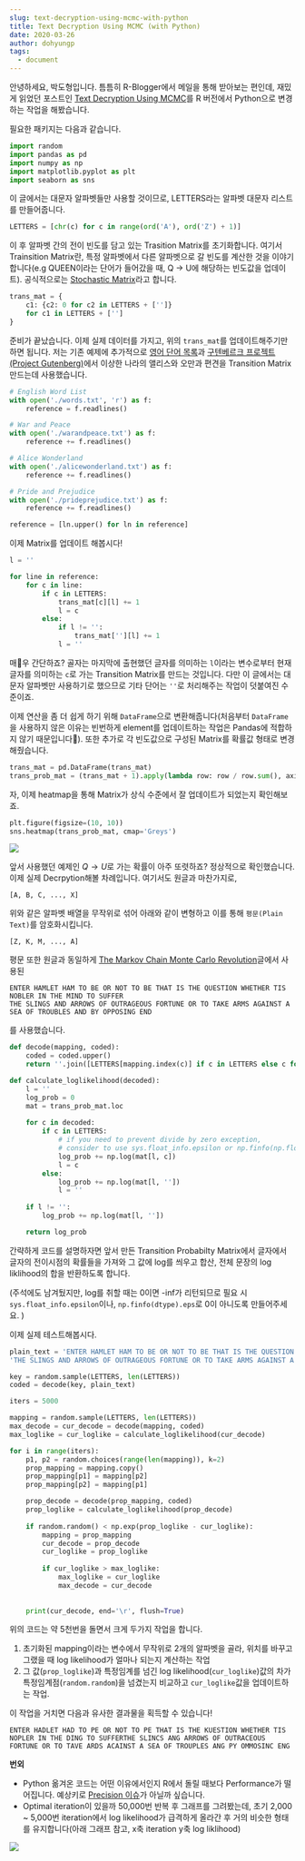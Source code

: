 ```yaml
---
slug: text-decryption-using-mcmc-with-python
title: Text Decryption Using MCMC (with Python)
date: 2020-03-26
author: dohyungp
tags:
  - document
---
```

안녕하세요, 박도형입니다.
틈틈히 R-Blogger에서 메일을 통해 받아보는 편인데, 재밌게 읽었던 포스트인 <a href="https://www.r-bloggers.com/text-decryption-using-mcmc/">Text Decryption Using MCMC</a>를 R 버전에서 Python으로 변경하는 작업을 해봤습니다.

필요한 패키지는 다음과 같습니다.

```py
import random
import pandas as pd
import numpy as np
import matplotlib.pyplot as plt
import seaborn as sns
```

이 글에서는 대문자 알파벳들만 사용할 것이므로, LETTERS라는 알파벳 대문자 리스트를 만들어줍니다.

```py
LETTERS = [chr(c) for c in range(ord('A'), ord('Z') + 1)]
```

이 후 알파벳 간의 전이 빈도를 담고 있는 Trasition Matrix를 초기화합니다. 여기서 Trainsition Matrix란, 특정 알파벳에서 다른 알파벳으로 갈 빈도를 계산한 것을 이야기합니다(e.g QUEEN이라는 단어가 들어갔을 때, Q $\rightarrow$ U에 해당하는 빈도값을 업데이트). 공식적으로는 <a href="https://en.wikipedia.org/wiki/Stochastic_matrix">Stochastic Matrix</a>라고 합니다.

```py
trans_mat = {
    c1: {c2: 0 for c2 in LETTERS + ['']}
    for c1 in LETTERS + ['']
}
```

준비가 끝났습니다. 이제 실제 데이터를 가지고, 위의 `trans_mat`를 업데이트해주기만 하면 됩니다. 저는 기존 예제에 추가적으로 <a href="https://github.com/dwyl/english-words">영어 단어 목록</a>과 <a href="http://www.gutenberg.org/">구텐베르크 프로젝트(Project Gutenberg)</a>에서 이상한 나라의 앨리스와 오만과 편견을 Transition Matrix 만드는데 사용했습니다.

```py
# English Word List
with open('./words.txt', 'r') as f:
    reference = f.readlines()

# War and Peace    
with open('./warandpeace.txt') as f:
    reference += f.readlines()

# Alice Wonderland    
with open('./alicewonderland.txt') as f:
    reference += f.readlines()

# Pride and Prejudice
with open('./prideprejudice.txt') as f:
    reference += f.readlines()

reference = [ln.upper() for ln in reference]
```

이제 Matrix를 업데이트 해봅시다!

```py
l = ''

for line in reference:
    for c in line:
        if c in LETTERS:
            trans_mat[c][l] += 1
            l = c
        else:
            if l != '':
                trans_mat[''][l] += 1
            l = ''
```

매우 간단하죠? 골자는 마지막에 출현했던 글자를 의미하는 `l`이라는 변수로부터 현재 글자를 의미하는 `c`로 가는 Transition Matrix를 만드는 것입니다. 다만 이 글에서는 대문자 알파벳만 사용하기로 했으므로 기타 단어는 `''`로 처리해주는 작업이 덧붙여진 수준이죠.

이제 연산을 좀 더 쉽게 하기 위해 `DataFrame`으로 변환해줍니다(처음부터 `DataFrame`을 사용하지 않은 이유는 빈번하게 element를 업데이트하는 작업은 Pandas에 적합하지 않기 때문입니다🙂). 또한 추가로 각 빈도값으로 구성된 Matrix를 확률값 형태로 변경해줬습니다.

```py
trans_mat = pd.DataFrame(trans_mat)
trans_prob_mat = (trans_mat + 1).apply(lambda row: row / row.sum(), axis=1)
```

자, 이제 heatmap을 통해 Matrix가 상식 수준에서 잘 업데이트가 되었는지 확인해보죠.

```py
plt.figure(figsize=(10, 10))
sns.heatmap(trans_prob_mat, cmap='Greys')
```

![](/images/heatmap.png)

앞서 사용했던 예제인 $Q\rightarrow U$로 가는 확률이 아주 또렷하죠? 정상적으로 확인했습니다. 이제 실제 Decrpytion해볼 차례입니다. 여기서도 원글과 마찬가지로,

```
[A, B, C, ..., X]
```

위와 같은 알파벳 배열을 무작위로 섞어 아래와 같이 변형하고 이를 통해 `평문(Plain Text)`를 암호화시킵니다.

```
[Z, K, M, ..., A]
```

평문 또한 원글과 동일하게 <a href="https://math.uchicago.edu/~shmuel/Network-course-readings/MCMCRev.pdf">The Markov Chain Monte Carlo Revolution</a>글에서 사용된 

```
ENTER HAMLET HAM TO BE OR NOT TO BE THAT IS THE QUESTION WHETHER TIS NOBLER IN THE MIND TO SUFFER 
THE SLINGS AND ARROWS OF OUTRAGEOUS FORTUNE OR TO TAKE ARMS AGAINST A SEA OF TROUBLES AND BY OPPOSING END
```

를 사용했습니다.

```py
def decode(mapping, coded):
    coded = coded.upper()
    return ''.join([LETTERS[mapping.index(c)] if c in LETTERS else c for c in coded])

def calculate_loglikelihood(decoded):
    l = ''
    log_prob = 0
    mat = trans_prob_mat.loc
    
    for c in decoded:
        if c in LETTERS:
            # if you need to prevent divide by zero exception, 
            # consider to use sys.float_info.epsilon or np.finfo(np.float64).eps
            log_prob += np.log(mat[l, c])
            l = c
        else:
            log_prob += np.log(mat[l, ''])
            l = ''
            
    if l != '':
        log_prob += np.log(mat[l, ''])

    return log_prob
```

간략하게 코드를 설명하자면 앞서 만든 Transition Probabilty Matrix에서 글자에서 글자의 전이시점의 확률들을 가져와 그 값에 log를 씌우고 합산, 전체 문장의 log liklihood의 합을 반환하도록 합니다.

(주석에도 남겨뒀지만, log를 취할 때는 0이면 -inf가 리턴되므로 필요 시 `sys.float_info.epsilon`이나, `np.finfo(dtype).eps`로 0이 아니도록 만들어주세요. )

이제 실제 테스트해봅시다.

```py
plain_text = 'ENTER HAMLET HAM TO BE OR NOT TO BE THAT IS THE QUESTION WHETHER TIS NOBLER IN THE MIND TO SUFFER'\
'THE SLINGS AND ARROWS OF OUTRAGEOUS FORTUNE OR TO TAKE ARMS AGAINST A SEA OF TROUBLES AND BY OPPOSING END'

key = random.sample(LETTERS, len(LETTERS))
coded = decode(key, plain_text)

iters = 5000

mapping = random.sample(LETTERS, len(LETTERS))
max_decode = cur_decode = decode(mapping, coded)
max_loglike = cur_loglike = calculate_loglikelihood(cur_decode)

for i in range(iters):
    p1, p2 = random.choices(range(len(mapping)), k=2)    
    prop_mapping = mapping.copy()
    prop_mapping[p1] = mapping[p2]
    prop_mapping[p2] = mapping[p1]

    prop_decode = decode(prop_mapping, coded)
    prop_loglike = calculate_loglikelihood(prop_decode)
    
    if random.random() < np.exp(prop_loglike - cur_loglike):
        mapping = prop_mapping
        cur_decode = prop_decode
        cur_loglike = prop_loglike
        
        if cur_loglike > max_loglike:
            max_loglike = cur_loglike
            max_decode = cur_decode
            
            
    print(cur_decode, end='\r', flush=True)
```

위의 코드는 약 5천번을 돌면서 크게 두가지 작업을 합니다.

1. 초기화된 mapping이라는 변수에서 무작위로 2개의 알파벳을 골라, 위치를 바꾸고 그랬을 때 log likelihood가 얼마나 되는지 계산하는 작업
2. 그 값(`prop_loglike`)과 특정임계를 넘긴 log likelihood(`cur_loglike`)값의 차가 특정임계점(`random.random`)을 넘겼는지 비교하고 `cur_loglike`값을 업데이트하는 작업.

이 작업을 거치면 다음과 유사한 결과물을 획득할 수 있습니다!

```
ENTER HADLET HAD TO PE OR NOT TO PE THAT IS THE KUESTION WHETHER TIS NOPLER IN THE DING TO SUFFERTHE SLINCS ANG ARROWS OF OUTRACEOUS FORTUNE OR TO TAVE ARDS ACAINST A SEA OF TROUPLES ANG PY OMMOSINC ENG
```

**번외**

* Python 옮겨온 코드는 어떤 이유에서인지 R에서 돌릴 때보다 Performance가 떨어집니다. 예상키로 <a href="https://docs.python.org/ko/3.8/tutorial/floatingpoint.html">Precision 이슈</a>가 아닐까 싶습니다.
* Optimal iteration이 있을까 50,000번 반복 후 그래프를 그려봤는데, 초기 2,000 ~ 5,000번 iteration에서 log likelihood가 급격하게 올라간 후 거의 비슷한 형태를 유지합니다(아래 그래프 참고, x축 iteration y축 log liklihood)

![](/images/loglikelihood.png)